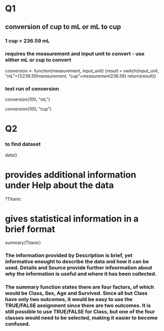 # Q1

## conversion of cup to mL or mL to cup

### 1 cup = 236.59 mL

### requires the measurement and input unit to convert - use either mL or cup to convert

conversion <- function(measurement, input_unit) {result = switch(input_unit, "mL"=(1/236.59)*measurement, "cup"=measurement*236.59) 
return(result)}

### test run of conversion

conversion(100, "mL") 

conversion(100, "cup")

# Q2

### to find dataset

data()

# provides additional information under Help about the data

?Titanic

# gives statistical information in a brief format

summary(Titanic)

### The information provided by Description is brief, yet informative enought to describe the data and how it can be used. Details and Source provide further infoormation about why the information is useful and where it has been collected.

### The summary function states there are four factors, of which would be Class, Sex, Age and Survived. Since all but Class have only two outcomes, it would be easy to use the TRUE/FALSE assignment since there are two outcomes. It is still possible to use TRUE/FALSE for Class, but one of the four classes would need to be selected, making it easier to become confused.
